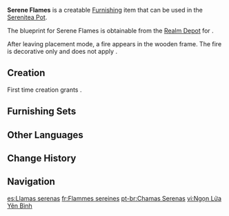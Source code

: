 {{Furnishing Infobox
|id             = 373138
|image          = Item Serene Flames.png
|category       = Landscape
|subcategory    = Large Object
|quality        = 3
|adeptal_energy = 60
|load           = 145
|reduced_load   = 145
|description    = A bonfire made of common "[[Otogi Wood]]." The square frame utilizes the abandoned barracks fence, and is extremely fireproof. The firewood is originally intended to be used to make weapons, but it is not suitable for conversion into agricultural tools. With the end of the war, both [[Watatsumi Island]] and [[Narukami Island]] have canceled their plans to increase the production of armaments, and the corresponding wood was naturally put to good use. The bonfires made from them symbolize the hard-won peace, and according to some soldiers, they can feel a kind of serenity when looking at the bonfire.
|blueprint      = Realm Depot
}}
'''Serene Flames''' is a creatable [[Furnishing]] item that can be used in the [[Serenitea Pot]].

The blueprint for Serene Flames is obtainable from the [[Realm Depot]] for {{Item|Realm Currency|24|x=160}}.

After leaving placement mode, a fire appears in the wooden frame. The fire is decorative only and does not apply {{Pyro}}.

==Creation==
First time creation grants {{Item|Trust|24|x=60}}.
{{Recipe
|type = Creation
|time = 14h
|Otogi Wood = 12
|sort = Otogi Wood
}}

==Furnishing Sets==
{{Craft Usage|type=Furnishing Set}}

==Other Languages==
{{Other Languages
|default_hidden = 1
|en      = Serene Flames
|zhs     = 优悠之火
|zhs_rm  = Yōuyōu zhī Huǒ
|zht     = 優悠之火
|zht_rm  = Yōuyōu zhī Huǒ
|ja      = 悠々たる炎
|ja_rm   = Yuuyuu-taru Honoo{{Assumed}}
|ko      = 유유한 불길
|es      = Llamas serenas
|fr      = Flammes sereines
|ru      = Безмятежное пламя
|th      = เปลวไฟอันเงียบสงบ
|th_rm   = 
|vi      = Ngọn Lửa Yên Bình
|de      = Gelassene Flammen
|id      = Api yang Tenang
|pt      = Chamas Serenas
|tr      = Sakin Alevler
|it      = Fiamme serene
}}

==Change History==
{{Change History|2.6}}

==Navigation==
{{Furnishing Navbox|exterior}}

[[es:Llamas serenas]]
[[fr:Flammes sereines]]
[[pt-br:Chamas Serenas]]
[[vi:Ngọn Lửa Yên Bình]]